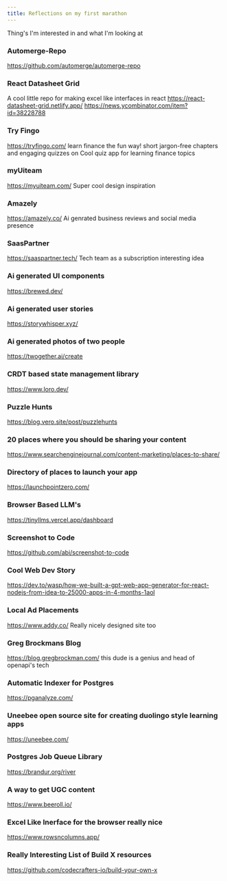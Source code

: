 ```yaml
---
title: Reflections on my first marathon
---
```


Thing's I'm interested in and what I'm looking at

### Automerge-Repo

https://github.com/automerge/automerge-repo

### React Datasheet Grid

A cool little repo for making excel like interfaces in react
https://react-datasheet-grid.netlify.app/
https://news.ycombinator.com/item?id=38228788

### Try Fingo

https://tryfingo.com/
learn finance the fun way!
short jargon-free chapters and engaging quizzes on
Cool quiz app for learning finance topics

### myUiteam

https://myuiteam.com/
Super cool design inspiration

### Amazely

https://amazely.co/
Ai genrated business reviews and social media presence

### SaasPartner

https://saaspartner.tech/
Tech team as a subscription interesting idea

### Ai generated UI components

https://brewed.dev/

### Ai generated user stories

https://storywhisper.xyz/

### Ai generated photos of two people

https://twogether.ai/create

### CRDT based state management library

https://www.loro.dev/

### Puzzle Hunts

https://blog.vero.site/post/puzzlehunts

### 20 places where you should be sharing your content

https://www.searchenginejournal.com/content-marketing/places-to-share/

### Directory of places to launch your app

https://launchpointzero.com/

### Browser Based LLM's

https://tinyllms.vercel.app/dashboard

### Screenshot to Code

https://github.com/abi/screenshot-to-code

### Cool Web Dev Story

https://dev.to/wasp/how-we-built-a-gpt-web-app-generator-for-react-nodejs-from-idea-to-25000-apps-in-4-months-1aol

### Local Ad Placements

https://www.addy.co/
Really nicely designed site too

### Greg Brockmans Blog

https://blog.gregbrockman.com/
this dude is a genius and head of openapi's tech

### Automatic Indexer for Postgres

https://pganalyze.com/

### Uneebee open source site for creating duolingo style learning apps

https://uneebee.com/

### Postgres Job Queue Library

https://brandur.org/river

### A way to get UGC content

https://www.beeroll.io/

### Excel Like Inerface for the browser really nice

https://www.rowsncolumns.app/

### Really Interesting List of Build X resources

https://github.com/codecrafters-io/build-your-own-x
